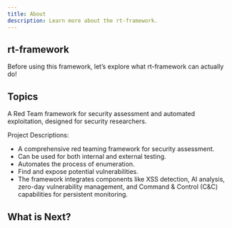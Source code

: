 ```yaml
---
title: About
description: Learn more about the rt-framework.
---
```


## rt-framework

Before using this framework, let’s explore what rt-framework can actually do!

## Topics

A Red Team framework for security assessment and automated exploitation, designed for security researchers.

Project Descriptions:

- A comprehensive red teaming framework for security assessment.
- Can be used for both internal and external testing.
- Automates the process of enumeration.
- Find and expose potential vulnerabilities.
- The framework integrates components like XSS detection, AI analysis, zero-day vulnerability management, and Command & Control (C&C) capabilities for persistent monitoring.

## What is Next?

<Cards>
  <Card title="Installation" href="#" />
  <Card title="Features" href="#" />
</Cards>
